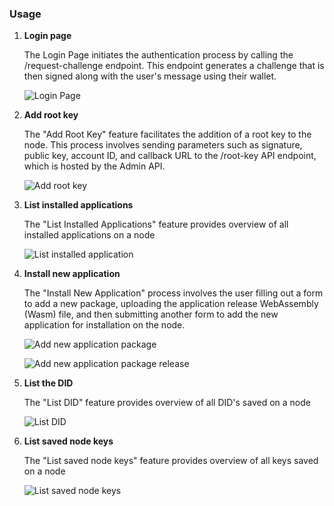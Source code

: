 ### Usage

1. **Login page**

   The Login Page initiates the authentication process by calling the /request-challenge endpoint. This endpoint generates a challenge that is then signed along with the user's message using their wallet.

   ![Login Page](/admin-dashboard/login-page.png)

2. **Add root key**

   The "Add Root Key" feature facilitates the addition of a root key to the node. This process involves sending parameters such as signature, public key, account ID, and callback URL to the /root-key API endpoint, which is hosted by the Admin API.

   ![Add root key](/admin-dashboard/request-root-key.png)

3. **List installed applications**

   The "List Installed Applications" feature provides overview of all installed applications on a node

   ![List installed application](/admin-dashboard/list-application.png)

4. **Install new application**

   The "Install New Application" process involves the user filling out a form to add a new package, uploading the application release WebAssembly (Wasm) file, and then submitting another form to add the new application for installation on the node.

   ![Add new application package](/admin-dashboard/add-application-package.png)

   ![Add new application package release](/admin-dashboard/add-application-package-release.png)

5. **List the DID**

   The "List DID" feature provides overview of all DID's saved on a node

   ![List DID](/admin-dashboard/list-DID.png)

6. **List saved node keys**

   The "List saved node keys" feature provides overview of all keys saved on a node

   ![List saved node keys](/admin-dashboard/list-keys.png)
